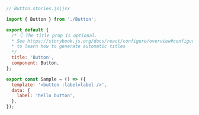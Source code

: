 ```js
// Button.stories.js|jsx

import { Button } from './Button';

export default {
  /* 👇 The title prop is optional.
  * See https://storybook.js.org/docs/react/configure/overview#configure-story-loading
  * to learn how to generate automatic titles
  */
  title: 'Button',
  component: Button,
};

export const Sample = () => ({
  template: '<button :label=label />',
  data: {
    label: 'hello button',
  },
});
```